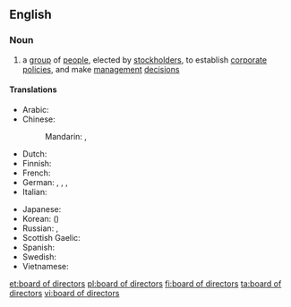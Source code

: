 ==English==
{{wikipedia}}

===Noun===
{{en-noun|head=[[board]] of [[director]]s|boards of directors}}

# a [[group]] of [[people]], elected by [[stockholder]]s, to establish [[corporate]] [[policies]], and make [[management]] [[decision]]s

====Translations====
{{trans-top|group of people elected by stockholders}}
* Arabic: {{t-|ar|مجلس إدارة|m|tr=májlis 'idaara}}
* Chinese:
*: Mandarin: {{t|cmn|董事會|sc=Hani}}, {{t|cmn|董事会|tr=dǒngshìhuì|sc=Hani}}
* Dutch: {{t-|nl|raad van bestuur}}
* Finnish: {{t+|fi|hallitus}}
* French: {{t+|fr|conseil d'administration|m}}
* German: {{t+|de|Vorstand|m}}, {{t-|de|Direktorium|n}}, {{t-|de|Verwaltungsrat|n}}, {{t-|de|Board of Directors|n}}
* Italian: {{t-|it|consiglio d'amministrazione|m}}
{{trans-mid}}
* Japanese: {{t-|ja|取締役会|tr=とりしまりやくかい, torishimariyaku-kai}}
* Korean: {{t-|ko|이사회|tr=isahoe|sc=Hang}} ({{t+|ko|理事會|sc=Hani}})
* Russian: {{t-|ru|совет директоров|m|tr=sovét direktoróv}}, {{t+|ru|правление|n|tr=pravlénije}}
* Scottish Gaelic: {{t-|gd|bòrd-stiùiridh|m}}
* Spanish: {{t-|es|consejo de administración|m}}
* Swedish: {{t+|sv|styrelse|c}}
* Vietnamese: {{t-|vi|hội đồng quản trị}}
{{trans-bottom}}

[[et:board of directors]]
[[pl:board of directors]]
[[fi:board of directors]]
[[ta:board of directors]]
[[vi:board of directors]]